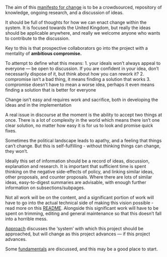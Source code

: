 The aim of this [manifesto for change](manifestoforchange.org.uk) is to be a crowdsourced, repository of knowledge, ongoing research, and a discussion of ideas.

It should be full of thoughts for how we can enact change within the system. It is focused towards the United Kingdom, but really the ideas should be applicable anywhere, and really we welcome anyone who wants to contribute to the discussion.

Key to this is that prospective collaborators go into the project with a mentality of **ambitious compromise.**

To attempt to define what this means:
1. your ideals won't always appeal to everyone — be open to discussion. If you are confident in your idea, don’t necessarily dispose of it, but think about how you can rework it? 
2. compromise isn't a bad thing, it means finding a solution that works
3. compromise doesn't have to mean a worse idea, perhaps it even means finding a solution that is better for everyone

Change isn't easy and requires work and sacrifice, both in developing the ideas and in the implementation

A real issue in discourse at the moment is the ability to accept two things at once. There is a lot of complexity in the world which means there isn't one clear solution, no matter how easy it is for us to look and promise quick fixes.

Sometimes the political landscape leads to apathy, and a feeling that things can't change. But this is self-fulfilling - without thinking things can change, they won’t.

Ideally this set of information should be a record of ideas, discussion, explanation and research. It is important that sufficient time is spent thinking on the negative side-effects of policy, and linking similar ideas, other proposals, and counter proposals. Where there are lots of similar ideas, easy-to-digest summaries are advisable, with enough further information on subsections/subpages.

Not all work will be on the content, and a significant portion of work will have to go into the actual technical side of making this vision possible - read more on this [README](./README.md). Alongside this significant work will have to be spent on trimming, editing and general maintenance so that this doesn’t fall into a horrible mess.

[Approach](./meta/approach.qmd) discusses the 'system' with which this project should be approached, but will change as this project advances — if this project advances.

Some [fundamentals](./philosophy/fundamentals.md) are discussed, and this may be a good place to start.